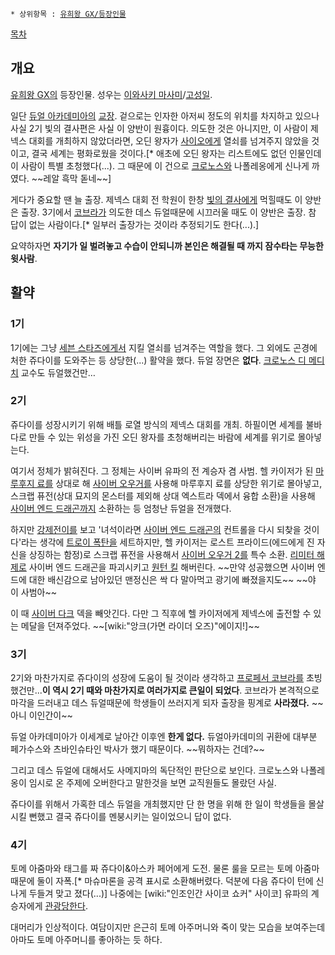  * 상위항목 : [[유희왕 GX/등장인물]]

[[목차]]
== 개요 ==
[[유희왕 GX]]의 등장인물. 성우는 [[이와사키 마사미]]/[[고성일]].

일단 [[듀얼 아카데미아]]의 [[교장]]. 겉으로는 인자한 아저씨 정도의 위치를 차지하고 있으나 사실 2기 빛의 결사편은 사실 이 양반이 원흉이다. 의도한 것은 아니지만, 이 사람이 제넥스 대회를 개최하지 않았더라면, 오딘 왕자가 [[사이오 타쿠마|사이오]]에게 열쇠를 넘겨주지 않았을 것이고, 결국 세계는 평화로웠을 것이다.[* 애초에 오딘 왕자는 리스트에도 없던 인물인데 이 사람이 특별 초청했다(...). 그 때문에 이 건으로 [[크로노스 디 메디치|크로노스]]와 나폴레옹에게 신나게 까였다. ~~레알 흑막 돋네~~]

게다가 중요할 땐 늘 출장. 제넥스 대회 전 학원이 한창 [[빛의 결사]]에게 먹힐때도 이 양반은 출장. 3기에서 [[코브라]]가 의도한 데스 듀얼때문에 시끄러울 때도 이 양반은 출장. 참 답이 없는 사람이다.[* 일부러 출장가는 것이라 추정되기도 한다(...).]

요약하자면 '''자기가 일 벌려놓고 수습이 안되니까 본인은 해결될 때 까지 잠수타는 무능한 윗사람'''.

== 활약 ==
=== 1기 ===
1기에는 그냥 [[세븐 스타즈]]에게서 지킬 열쇠를 넘겨주는 역할을 했다. 그 외에도 곤경에 처한 쥬다이를 도와주는 등 상당한(...) 활약을 했다. 듀얼 장면은 '''없다'''. [[크로노스 디 메디치]] 교수도 듀얼했건만…

=== 2기 ===
쥬다이를 성장시키기 위해 배틀 로열 방식의 제넥스 대회를 개최. 하필이면 세계를 불바다로 만들 수 있는 위성을 가진 오딘 왕자를 초청해버리는 바람에 세계를 위기로 몰아넣는다.

여기서 정체가 밝혀진다. 그 정체는 사이버 유파의 전 계승자 겸 사범. 헬 카이저가 된 [[마루후지 료]]를 상대로 해 [[사이버 오우거]]를 사용해 마루후지 료를 상당한 위기로 몰아넣고, 스크랩 퓨전(상대 묘지의 몬스터를 제외해 상대 엑스트라 덱에서 융합 소환)을 사용해 [[사이버 엔드 드래곤]]까지 소환하는 등 엄청난 듀얼을 전개했다. 

하지만 [[강제전이]]를 보고 '녀석이라면 [[사이버 엔드 드래곤]]의 컨트롤을 다시 되찾을 것이다'라는 생각에 [[트로이 폭탄]]을 세트하지만, 헬 카이저는 로스트 프라이드(에드에게 진 자신을 상징하는 함정)로 스크랩 퓨전을 사용해서 [[사이버 오우거 2]]를 특수 소환. [[리미터 해제]]로 사이버 엔드 드래곤을 파괴시키고 [[원턴 킬]] 해버린다. ~~만약 성공했으면 사이버 엔드에 대한 배신감으로 남아있던 맨정신은 싹 다 말아먹고 광기에 빠졌을지도~~ ~~야 이 사범아~~

이 때 [[사이버 다크]] 덱을 빼앗긴다. 다만 그 직후에 헬 카이저에게 제넥스에 출전할 수 있는 메달을 던져주었다. ~~[wiki:"앙크(가면 라이더 오즈)"에이지!]~~

=== 3기 ===
2기와 마찬가지로 쥬다이의 성장에 도움이 될 것이라 생각하고 [[프로페서 코브라]]를 초빙했건만...'''이 역시 2기 때와 마찬가지로 여러가지로 큰일이 되었다'''. 코브라가 본격적으로 마각을 드러내고 데스 듀얼때문에 학생들이 쓰러지게 되자 출장을 핑계로 '''사라졌다.''' ~~아니 이인간이~~

듀얼 아카데미아가 이세계로 날아간 이후엔 '''한게 없다.''' 듀얼아카데미의 귀환에 대부분 페가수스와 츠바인슈타인 박사가 했기 때문이다. ~~뭐하자는 건데?~~

그리고 데스 듀얼에 대해서도 사메지마의 독단적인 판단으로 보인다. 크로노스와 나폴레옹이 임시로 온 주제에 오버한다고 말한것을 보면 교직원들도 몰랐던 사실.

쥬다이를 위해서 가혹한 데스 듀얼을 개최했지만 단 한 명을 위해 한 일이 학생들을 몰살시킬 뻔했고 결국 쥬다이를  멘붕시키는 일이었으니 답이 없다.

=== 4기 ===
토메 아줌마와 태그를 짜 쥬다이&아스카 페어에게 도전. 물론 룰을 모르는 토메 아줌마 때문에 둘이 자폭.[* 마슈마론을 공격 표시로 소환해버렸다. 덕분에 다음 쥬다이 턴에 신나게 두들겨 맞고 졌다(...)] 나중에는 [wiki:"인조인간 사이코 쇼커" 사이코] 유파의 계승자에게 [[관광]]당한다.

대머리가 인상적이다. 여담이지만 은근히 토메 아주머니와 죽이 맞는 모습을 보여주는데 아마도 토메 아주머니를 좋아하는 듯 하다.
